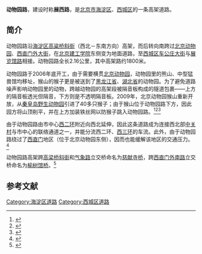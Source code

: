 {{Coord|39.94374|116.33657|type:landmark_region:CN-11_source:GoogleMaps|display=title}}
{{Infobox China Road
|中文道路名称=动物园路
|道路名称拼音=Dongwuyuan Lu
|道路方向=NS
|图片=
|图片说明=
|道路属性=城市主干道（高架段）<br />城市支路（地面段）
|道路总长度=2.16
|车速限制=
|行车线数量=双向四车道
|所在地区=[[北京市|北京市]][[海淀区|海淀区]]、[[西城区|西城区]]
|起点=高梁桥斜街
|终点=展览馆路
|道路动工日期=2006年
|通车日期=2007年11月20日
|相连路段=[[高梁桥斜街|高梁桥斜街]]、[[展览馆路|展览馆路]]
|路段主要建筑=[[北京动物园|北京动物园]]、[[北京展览馆|北京展览馆]]
|路牌类型=Beijing
}}

'''动物园路'''，建设时称'''展西路'''，是[[北京市|北京市]][[海淀区|海淀区]]、[[西城区|西城区]]的一条高架道路。

==简介==
动物园路沿[[海淀区|海淀区]][[高粱桥斜街|高粱桥斜街]]（西北－东南方向）高架，而后转向南跨过[[北京动物园|北京动物园]]、[[西直门外大街|西直门外大街]]，在[[北京建工学院|北京建工学院]]东侧变为地面道路，至[[西城区|西城区]][[车公庄大街|车公庄大街]]与[[展览馆路|展览馆路]]相接。动物园路全长2.16公里，其中高架路约1800米。

动物园路于2006年底开工，由于需要横贯[[北京动物园|北京动物园]]，动物园里的熊山、中型猛兽馆均移址，猴山的猴子更是被送到了[[黑龙江省|黑龙江省]]、[[湖北省|湖北省]]的动物园。为了避免道路噪声影响动物园里的动物，跨越动物园的高架段被隔音板构成的隧道包裹——上方的隔音板透光但隔音，下方则是不透明隔音板。2009年，北京动物园猴山重新开放，从[[秦皇岛野生动物园|秦皇岛野生动物园]]引进了40多只猴子；由于猴山位于动物园路下方，因此园方将山顶削平，并在上方加装铁丝网以防猴子跳入动物园路。<ref>{{cite web|url=http://news.xinhuanet.com/house/2007-11/12/content_7053525.htm|title=隔音隧道横跨北京动物园 通车后不影响动物|date=2007-11-12|accessdate=2011-07-26|archive-date=2007-12-16|archive-url=https://web.archive.org/web/20071216133636/http://news.xinhuanet.com/house/2007-11/12/content_7053525.htm|dead-url=no}}</ref><ref>{{Cite web|url=http://news.sina.com.cn/c/2006-11-16/002910512593s.shtml|title=展西路动工猴山“搬家”|date=2006-11-16|accessdate=2011-07-26|archive-date=2018-09-30|archive-url=https://web.archive.org/web/20180930010642/http://news.sina.com.cn/c/2006-11-16/002910512593s.shtml|dead-url=no}}</ref><ref>{{Cite web|url=http://news.xinhuanet.com/travel/2009-09/30/content_12132817.htm|title=北京动物园猴山4年后重开放 约一周"选"出新猴王|date=2009-09-30|accessdate=2011-07-26|archive-date=2009-10-03|archive-url=https://web.archive.org/web/20091003135514/http://news.xinhuanet.com/travel/2009-09/30/content_12132817.htm|dead-url=no}}</ref>

由于动物园路由市中心[[北京二环路|西二环]]附近向西北延伸，因此这条道路成为连接西北部[[中关村|中关村]]与市中心的联络通道之一，并能分流西二环、[[北京三环路|西三环]]的车流。此外，由于动物园路绕过了[[西直门|西直门]]地区（位于北京动物园东侧），因而也能缓解该地区的交通压力。<ref>{{cite web|url=http://news.xinhuanet.com/auto/2007-11/21/content_7117228.htm|date=2007-11-21|accessdate=2011-07-26|title=展西路飞跨动物园 将改善北京西北地区路网结构|archive-date=2007-11-23|archive-url=https://web.archive.org/web/20071123194234/http://news.xinhuanet.com/auto/2007-11/21/content_7117228.htm|dead-url=no}}</ref>

动物园路高架跨[[高梁桥斜街|高梁桥斜街]]和[[气象路|气象路]]立交桥命名为[[慈献寺桥|慈献寺桥]]，跨[[西直门外南路|西直门外南路]]立交桥命名为[[榆树馆桥|榆树馆桥]]。<ref>{{cite web|url=http://www.beijinglyw.cn/n/2-647.html|title=动物园路沿线两立交桥正式命名|date=2007-11-01|accessdate=2011-07-26|deadurl=yes|archiveurl=https://archive.is/20120720230159/http://www.beijinglyw.cn/n/2-647.html|archivedate=2012-07-20}}</ref>

== 参考文献 ==
{{reflist}}

[[Category:海淀区道路|Category:海淀区道路]]
[[Category:西城区道路|Category:西城区道路]]